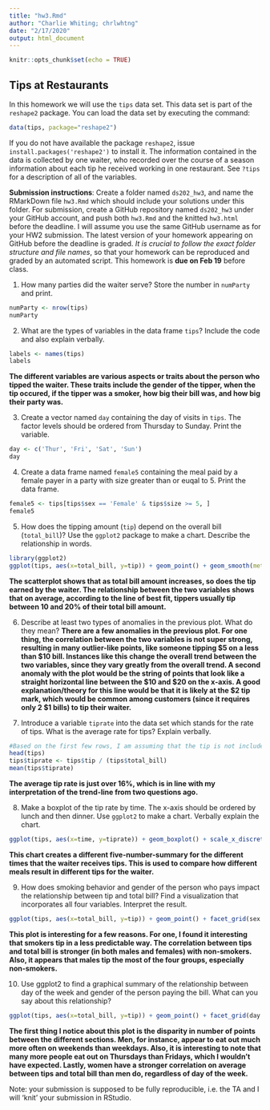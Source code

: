 ```yaml
---
title: "hw3.Rmd"
author: "Charlie Whiting; chrlwhtng"
date: "2/17/2020"
output: html_document
---
```


```r
knitr::opts_chunk$set(echo = TRUE)
```

## Tips at Restaurants

In this homework we will use the `tips` data set. This data set is part of the `reshape2` package. You can load the data set by executing the command:
```r
data(tips, package="reshape2")
```
If you do not have available the package `reshape2`, issue `install.packages('reshape2')` to install it. The information contained in the data is collected by one waiter, who recorded over the course of a season information about each tip he received working in one restaurant. See `?tips` for a description of all of the variables. 

**Submission instructions**: Create a folder named `ds202_hw3`, and name the RMarkDown file `hw3.Rmd`  which should include your solutions under this folder. For submission, create a GitHub repository named `ds202_hw3` under your GitHub account, and push both `hw3.Rmd` and the knitted `hw3.html` before the deadline. I will assume you use the same GitHub username as for your HW2 submission. The latest version of your homework appearing on GitHub before the deadline is graded. *It is crucial to follow the exact folder structure and file names*, so that your homework can be reproduced and graded by an automated script. This homework is **due on Feb 19** before class.

1.  How many parties did the waiter serve? Store the number in `numParty` and print.
```r
numParty <- nrow(tips)
numParty
```
2. What are the types of variables in the data frame `tips`? Include the code and also explain verbally.
```r
labels <- names(tips)
labels
```
**The different variables are various aspects or traits about the person who tipped the waiter. These traits include the gender of the tipper, when the tip occured, if the tipper was a smoker, how big their bill was, and how big their party was.**

3. Create a vector named `day` containing the day of visits in `tips`. The factor levels should be ordered from Thursday to Sunday. Print the variable.
```r
day <- c('Thur', 'Fri', 'Sat', 'Sun')
day
```
4. Create a data frame named `female5` containing the meal paid by a female payer in a party with size greater than or euqal to 5. Print the data frame.
```r
female5 <- tips[tips$sex == 'Female' & tips$size >= 5, ]
female5
```
5. How does the tipping amount (`tip`) depend on the overall bill (`total_bill`)? Use the `ggplot2` package to make a chart. Describe the relationship in words. 
```r
library(ggplot2)
ggplot(tips, aes(x=total_bill, y=tip)) + geom_point() + geom_smooth(method = 'lm', color='red') + xlab('Total Bill ($)') + ylab('Tip Amount ($)')
```

**The scatterplot shows that as total bill amount increases, so does the tip earned by the waiter. The relationship between the two variables shows that on average, according to the line of best fit, tippers usually tip between 10 and 20% of their total bill amount.**

6. Describe at least two types of anomalies in the previous plot. What do they mean?
**There are a few anomalies in the previous plot. For one thing, the correlation between the two variables is not super strong, resulting in many outlier-like points, like someone tipping $5 on a less than $10 bill. Instances like this change the overall trend between the two variables, since they vary greatly from the overall trend. A second anomaly with the plot would be the string of points that look like a straight horizontal line between the $10 and $20 on the x-axis. A good explanation/theory for this line would be that it is likely at the $2 tip mark, which would be common among customers (since it requires only 2 $1 bills) to tip their waiter.**

7. Introduce a variable `tiprate` into the data set which stands for the rate of tips. What is the average rate for tips? Explain verbally. 
```r
#Based on the first few rows, I am assuming that the tip is not included in the "total_bill" column, since many "tip" + "total_bill" amounts add up to round numbers
head(tips)
tips$tiprate <- tips$tip / (tips$total_bill)
mean(tips$tiprate)
```
**The average tip rate is just over 16%, which is in line with my interpretation of the trend-line from two questions ago.**

8. Make a boxplot of the tip rate by time. The x-axis should be ordered by lunch and then dinner. Use `ggplot2` to make a chart. Verbally explain the chart.
```r
ggplot(tips, aes(x=time, y=tiprate)) + geom_boxplot() + scale_x_discrete(limits=c('Lunch', 'Dinner'))
```

**This chart creates a different five-number-summary for the different times that the waiter receives tips. This is used to compare how different meals result in different tips for the waiter.**

9. How does smoking behavior and gender of the person who pays impact the relationship between tip and total bill? Find a visualization that incorporates all four variables. Interpret the result.
```r
ggplot(tips, aes(x=total_bill, y=tip)) + geom_point() + facet_grid(sex ~ smoker) + geom_smooth(method = "lm", color='green')
```

**This plot is interesting for a few reasons. For one, I found it interesting that smokers tip in a less predictable way. The correlation between tips and total bill is stronger (in both males and females) with non-smokers. Also, it appears that males tip the most of the four groups, especially non-smokers.**

10. Use ggplot2 to find a graphical summary of the relationship between day of the week and gender of the person paying the bill. What can you say about this relationship?
```r
ggplot(tips, aes(x=total_bill, y=tip)) + geom_point() + facet_grid(day ~ sex) + geom_smooth(method = 'lm', color='orange')
```

**The first thing I notice about this plot is the disparity in number of points between the different sections. Men, for instance, appear to eat out much more often on weekends than weekdays. Also, it is interesting to note that many more people eat out on Thursdays than Fridays, which I wouldn't have expected. Lastly, women have a stronger correlation on average between tips and total bill than men do, regardless of day of the week.**

Note: your submission is supposed to be fully reproducible, i.e. the TA and I will 'knit' your submission in RStudio. 
